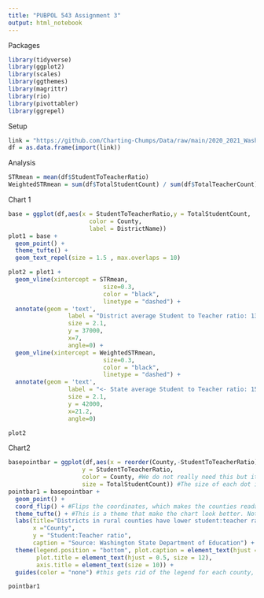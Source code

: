 ```yaml
---
title: "PUBPOL 543 Assignment 3"
output: html_notebook
---
```


Packages
```r
library(tidyverse)
library(ggplot2)
library(scales)
library(ggthemes)
library(magrittr)
library(rio)
library(pivottabler)
library(ggrepel)
```

Setup
```r
link = "https://github.com/Charting-Chumps/Data/raw/main/2020_2021_Washington_Public_Schools_Student_Teacher_Ratio.csv"
df = as.data.frame(import(link))
```

Analysis
```r
STRmean = mean(df$StudentToTeacherRatio)
WeightedSTRmean = sum(df$TotalStudentCount) / sum(df$TotalTeacherCount)
```

Chart 1
```r
base = ggplot(df,aes(x = StudentToTeacherRatio,y = TotalStudentCount,
                       color = County,
                       label = DistrictName))
plot1 = base + 
  geom_point() + 
  theme_tufte() +
  geom_text_repel(size = 1.5 , max.overlaps = 10)

plot2 = plot1 +
  geom_vline(xintercept = STRmean,
                           size=0.3,
                           color = "black", 
                           linetype = "dashed") + 
  annotate(geom = 'text', 
                 label = "District average Student to Teacher ratio: 13.4 ->",
                 size = 2.1,
                 y = 37000,
                 x=7,
                 angle=0) + 
  geom_vline(xintercept = WeightedSTRmean,
                           size=0.3,
                           color = "black", 
                           linetype = "dashed") + 
  annotate(geom = 'text', 
                 label = "<- State average Student to Teacher ratio: 15.4",
                 size = 2.1,
                 y = 42000,
                 x=21.2,
                 angle=0)

plot2
```

Chart2
```r
basepointbar = ggplot(df,aes(x = reorder(County,-StudentToTeacherRatio), #Reordered so that counties with a low student:teacher ratio show up first, and ones with higher student:teacher ratios show up later. We can change this to a different method if we want. I tried reordering by the number of students but that clumped up all the big dots in the same area, so it was kinda ugly
                     y = StudentToTeacherRatio,
                     color = County, #We do not really need this but it make it look nicer.
                     size = TotalStudentCount)) #The size of each dot is proportional to the number of students in that district. R scales this nicely so that some bubbles are not massive and others way too small.
pointbar1 = basepointbar + 
  geom_point() +
  coord_flip() + #Flips the coordinates, which makes the counties readable
  theme_tufte() + #This is a theme that make the chart look better. Not tied to this if someone has something they like more
  labs(title="Districts in rural counties have lower student:teacher ratios than urban districts",
       x ="County",
       y = "Student:Teacher ratio",
       caption = "Source: Washington State Department of Education") +
  theme(legend.position = "bottom", plot.caption = element_text(hjust = 0, size = 8), #these theme parameters are the same as what we had in assignment 2. Can change these if we want.
        plot.title = element_text(hjust = 0.5, size = 12),
        axis.title = element_text(size = 10)) +
  guides(color = "none") #this gets rid of the legend for each county, super ugly

pointbar1
```